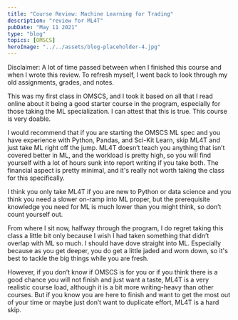 ```yaml
---
title: "Course Review: Machine Learning for Trading"
description: "review for ML4T"
pubDate: "May 11 2021"
type: "blog"
topics: [OMSCS]
heroImage: "../../assets/blog-placeholder-4.jpg"
---
```


Disclaimer: A lot of time passed between when I finished this course and when I wrote this review. To refresh myself, I went back to look through my old assignments, grades, and notes.

This was my first class in OMSCS, and I took it based on all that I read online about it being a good starter course in the program, especially for those taking the ML specialization. I can attest that this is true. This course is very doable.

I would recommend that if you are starting the OMSCS ML spec and you have experience with Python, Pandas, and Sci-Kit Learn, skip ML4T and just take ML right off the jump. ML4T doesn’t teach you anything that isn’t covered better in ML, and the workload is pretty high, so you will find yourself with a lot of hours sunk into report writing if you take both. The financial aspect is pretty minimal, and it's really not worth taking the class for this specifically.

I think you only take ML4T if you are new to Python or data science and you think you need a slower on-ramp into ML proper, but the prerequisite knowledge you need for ML is much lower than you might think, so don’t count yourself out.

From where I sit now, halfway through the program, I do regret taking this class a little bit only because I wish I had taken something that didn’t overlap with ML so much. I should have dove straight into ML. Especially because as you get deeper, you do get a little jaded and worn down, so it's best to tackle the big things while you are fresh.

However, if you don’t know if OMSCS is for you or if you think there is a good chance you will not finish and just want a taste, ML4T is a very realistic course load, although it is a bit more writing-heavy than other courses. But if you know you are here to finish and want to get the most out of your time or maybe just don’t want to duplicate effort, ML4T is a hard skip.
